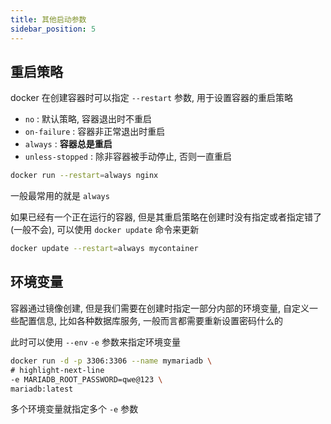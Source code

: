 ```yaml
---
title: 其他启动参数
sidebar_position: 5
---
```


## 重启策略

docker 在创建容器时可以指定 `--restart` 参数, 用于设置容器的重启策略

- `no` : 默认策略, 容器退出时不重启
- `on-failure` : 容器非正常退出时重启
- `always` : **容器总是重启**
- `unless-stopped` : 除非容器被手动停止, 否则一直重启

```bash
docker run --restart=always nginx
```

一般最常用的就是 `always`

如果已经有一个正在运行的容器, 但是其重启策略在创建时没有指定或者指定错了(一般不会), 可以使用 `docker update` 命令来更新

```bash
docker update --restart=always mycontainer
```

## 环境变量

容器通过镜像创建, 但是我们需要在创建时指定一部分内部的环境变量, 自定义一些配置信息, 比如各种数据库服务, 一般而言都需要重新设置密码什么的

此时可以使用 `--env` `-e` 参数来指定环境变量

```bash
docker run -d -p 3306:3306 --name mymariadb \
# highlight-next-line
-e MARIADB_ROOT_PASSWORD=qwe@123 \
mariadb:latest
```

多个环境变量就指定多个 `-e` 参数
